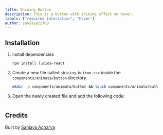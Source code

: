 ```yaml
---
title: Shining Button
description: This is a button with shining effect on hover.
labels: ["requires interaction", "hover"]
author: sanjaya22780
---
```


<ComponentPreview name="button-shining-button--docs" />

## Installation

1. Install dependencies

   ```bash
   npm install lucide-react
   ```

2. Create a new file called `shining-button.tsx` inside the `components/animata/button` directory.

   ```bash
   mkdir -p components/animata/button && touch components/animata/button/shining-button.tsx
   ```

3. Open the newly created file and add the following code:

   ```jsx file=<rootDir>/animata/button/shining-button.tsx

   ```

## Credits

Built by [Sanjaya Acharya](https://github.com/acharya-sanjaya)
